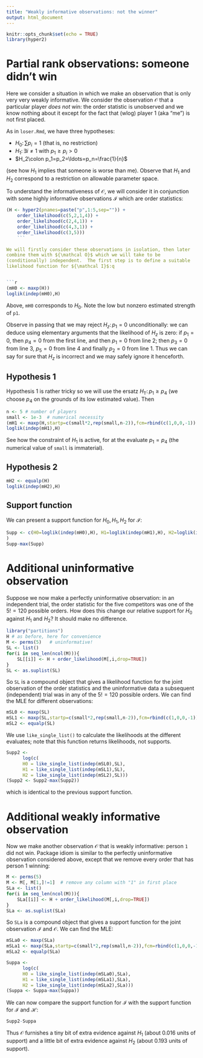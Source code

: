 ```yaml
---
title: "Weakly informative observations: not the winner"
output: html_document
---
```


```r
knitr::opts_chunk$set(echo = TRUE)
library(hyper2)
```


# Partial rank observations: someone didn't win

Here we consider a situation in which we make an observation that is
only very very weakly informative.  We consider the observation
${\mathcal O}$ that a particular player *does not* win: the order
statistic is unobserved and we know nothing about it except for the
fact that (wlog) player 1 (aka "me") is not first placed.

As in `loser.Rmd`, we have three hypotheses:

* $H_0\colon\sum p_i=1$  (that is, no restriction)
* $H_1\colon\exists i\neq 1 \mbox{ with } p_1\geq p_i>0$
* $H_2\colon p_1=p_2=\ldots=p_n=\frac{1}{n}$

(see how $H_1$ implies that someone is worse than me).  Observe that
$H_1$ and $H_2$ correspond to a restriction on allowable parameter
space. 

To understand the informativeness of ${\mathcal O}$, we will consider
it in conjunction with some highly informative observations ${\mathcal
I}$ which are order statistics:

```r
(H <- hyper2(pnames=paste("p",1:5,sep="")) +
    order_likelihood(c(5,2,1,4)) + 
    order_likelihood(c(2,4,1)) + 
    order_likelihood(c(4,3,1)) + 
    order_likelihood(c(3,5)))
	```
	
We will firstly consider these observations in isolation, then later
combine them with ${\mathcal O}$ which we will take to be
(conditionally) independent.  The first step is to define a suitable
likelihood function for ${\mathcal I}$:q


```r
(mH0 <- maxp(H))
loglik(indep(mH0),H)
```

Above, `mH0` corresponds to $H_0$.  Note the low but nonzero estimated
strength of `p1`.

Observe in passing that we may reject $H_z\colon p_1=0$
unconditionally: we can deduce using elementary arguments that the
likelihood of $H_z$ is zero: if $p_1=0$, then $p_4=0$ from the first
line, and then $p_1=0$ from line 2; then $p_3=0$ from line 3, $p_5=0$
from line 4 and finally $p_2=0$ from line 1.  Thus we can say for sure
that $H_z$ is incorrect and we may safely ignore it henceforth.

## Hypothesis 1

Hypothesis 1 is rather tricky so we will use the ersatz $H_{1'}\colon
p_1\geqslant p_4$ (we choose $p_4$ on the grounds of its low estimated
value).  Then

```r
n <- 5 # number of players
small <- 1e-3  # numerical necessity
(mH1 <- maxp(H,startp=c(small*2,rep(small,n-2)),fcm=rbind(c(1,0,0,-1)),fcv=0))
loglik(indep(mH1),H)
```

See how the constraint of $H_1$ is active, for at the evaluate
$p_1=p_4$ (the numerical value of `small` is immaterial).

## Hypothesis 2

```r
mH2 <- equalp(H)
loglik(indep(mH2),H)
```

## Support function


We can present a support function for $H_0,H_1,H_2$ for ${\mathcal
I}$:

```r
Supp <- c(H0=loglik(indep(mH0),H), H1=loglik(indep(mH1),H), H2=loglik(indep(mH2),H)
)
Supp-max(Supp)
```

# Additional uninformative observation

Suppose we now make a perfectly uninformative observation: in an
independent trial, the order statistic for the five competitors was
one of the $5!=120$ possible orders.  How does this change our
relative support for $H_0$ against $H_1$ and $H_2$?  It should make no
difference.

```r
library("partitions")
H # as before, here for convenience
M <- perms(5)   # uninformative!
SL <- list()
for(i in seq_len(ncol(M))){
	SL[[i]] <- H + order_likelihood(M[,i,drop=TRUE])
}
SL <- as.suplist(SL)
```

So `SL` is a compound object that gives a likelihood function for the
joint observation of the order statistics and the uninformative data a
subsequent (independent) trial was in any of the $5!=120$ possible
orders.  We can find the MLE for different observations:

```r
mSL0 <- maxp(SL)
mSL1 <- maxp(SL,startp=c(small*2,rep(small,n-2)),fcm=rbind(c(1,0,0,-1)),fcv=0)
mSL2 <- equalp(SL)
```

We use `like_single_list()` to calculate the likelihoods at the
different evaluates; note that this function returns likelihoods, not
supports.

```r
Supp2 <-
      log(c(
      H0 = like_single_list(indep(mSL0),SL),
      H1 = like_single_list(indep(mSL1),SL),
      H2 = like_single_list(indep(mSL2),SL)))
(Supp2 <- Supp2-max(Supp2))
```

which is identical to the previous support function.

# Additional weakly informative observation

Now we make another observation ${\mathcal O}$ that is weakly
informative: person `1` did not win.  Package idiom is similar to the
perfectly uninformative observation considered above, except that we
remove every order that has person 1 winning:

```r
M <- perms(5)
M <- M[, M[1,]!=1]  # remove any column with "1" in first place
SLa <- list()
for(i in seq_len(ncol(M))){
	SLa[[i]] <- H + order_likelihood(M[,i,drop=TRUE])
}
SLa <- as.suplist(SLa)
```

So `SLa` is a compound object that gives a support function for the
joint observation ${\mathcal I}$ and ${\mathcal O}$.  We can find the
MLE:

```r
mSLa0 <- maxp(SLa)
mSLa1 <- maxp(SLa,startp=c(small*2,rep(small,n-2)),fcm=rbind(c(1,0,0,-1)),fcv=0)
mSLa2 <- equalp(SLa)
```

```r
Suppa <-
      log(c(
      H0 = like_single_list(indep(mSLa0),SLa),
      H1 = like_single_list(indep(mSLa1),SLa),
      H2 = like_single_list(indep(mSLa2),SLa)))
(Suppa <- Suppa-max(Suppa))
```

We can now compare the support function for ${\mathcal I}$ with the
support function for ${\mathcal I}$ and ${\mathcal H}$:

```r
Supp2-Suppa
```

Thus ${\mathcal O}$ furnishes a tiny bit of extra evidence against
$H_1$ (about $0.016$ units of support) and a little bit of extra
evidence against $H_2$ (about $0.193$ units of support).
